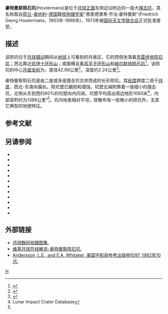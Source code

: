 {{lunar crater data|
 image=Houtermans crater AS12-54-7983.jpg|240px|
 caption=[[阿波罗12号|阿波罗12号]]拍摄的图像|
 latitude=9.42|
 N_or_S=S|
 longitude=87.38|
 E_or_W=E|
 diameter=42.68公里|
 depth=2.24公里|
 colong=273|
 eponym=弗里德里希·乔·豪特曼斯}}
'''豪特曼斯陨石坑'''(Houtermans)是位于[[月球正面|月球正面]]东侧边沿附近的一座大[[撞击坑|撞击坑]]，其名称取自[[荷兰|荷兰]]-[[奥地利|奥地利]]-[[德国|德国]]籍[[原子物理学|核物理学家]]"弗里德里希·乔治·豪特曼斯"(Friedrich Georg Houtermans，1903年-1966年)，1973年被[[国际天文学联合会|国际天文学联合会]]正式批准接受。

==描述==
该陨坑位于[[月球|月球]][[天平动|摄动]]期间从[[地球|地球]]上可看到的月表区，它的西侧坐落着[[克雷伊肯陨石坑|克雷伊肯陨石坑]]；西北靠近[[凯伊士环形山|凯伊士环形山]]；南面横亘着[[高平子环形山|高平子环形山]]和[[赫尔默特陨石坑|赫尔默特陨石坑]]<ref>{{Cite web |url=http://planetarynames.wr.usgs.gov/images/Lunar/lac_81_lo.pdf |title=Crater Houtermans on the LAC-81 map |accessdate=2016-08-18 |archive-date=2013-02-20 |archive-url=https://web.archive.org/web/20130220184629/http://planetarynames.wr.usgs.gov/images/Lunar/lac_81_lo.pdf |dead-url=no }}</ref>。该陨坑的中心[[月面坐标|月面坐标]]为{{Coord|9.42|S|87.38|E|globe:Moon|nogoogle=1|noosm=1}}，直径42.68公里<ref name="IAU">{{Cite web |url=http://planetarynames.wr.usgs.gov/Feature/2562 |title=Directory of the International Astronomical Union |accessdate=2016-08-18 |archive-date=2018-05-31 |archive-url=https://web.archive.org/web/20180531004151/https://planetarynames.wr.usgs.gov/Feature/2562 |dead-url=no }}</ref>，深度约2.24公里<ref>{{Cite web |url=http://fisherka.csolutionshosting.net/astronote/plan/craterdepth/html/CraterDepthFeatureNameWestfall.html |title=John E. Westfall's Atlas of the Lunar Terminator, Cambridge Univ. Press (2000) |accessdate=2016-08-18 |archive-date=2014-12-18 |archive-url=https://archive.today/20141218234310/http://fisherka.csolutionshosting.net/astronote/plan/craterdepth/html/CraterDepthFeatureNameWestfall.html |dead-url=no }}</ref>。

豪特曼斯陨石坑是由二座或多座撞击坑合并而成的长形陨坑。其[[经度|经度]]跨度二倍于[[纬度|纬度]]，西北-东南向偏长。陨坑壁已磨损和侵蚀，坑壁北端附靠着一座细小的撞击坑，北侧从东到西约60%的坑壁向内凹进。坑壁平均高出周边地形1060米<ref name=LICD>Lunar Impact Crater Database</ref>，内部容积约为1388公里³<ref name="LICD"/>。坑内地表相对平坦，除散布有一些微小的陨坑外，无其它典型的地貌特征。

==参考文献==
{{Reflist}}

==另请参阅==
{{refbegin}}
* {{cite book
  | last1 = Andersson
  | first1 = L. E.
  | last2 = Whitaker
  | first2 = E. A.
  | authorlink2 = Ewen Whitaker
  | date = 1982
  | title = [[NASA|NASA]] Catalogue of Lunar Nomenclature
  | publisher = NASA RP-1097
  | ref = harv
  }}
* {{cite web
  | last = Blue
  | first = Jennifer
  | date = July 25, 2007
  | title = Gazetteer of Planetary Nomenclature
  | publisher = [[United_States_Geological_Survey|USGS]]
  | url = http://planetarynames.wr.usgs.gov/
  | accessdate = 2007-08-05
  | ref = harv
  | archive-date = 2015-05-26
  | archive-url = https://web.archive.org/web/20150526164842/http://planetarynames.wr.usgs.gov/
  | dead-url = no
  }}
* {{cite book
  | last1 = Bussey
  | first1 = B.
  | authorlink1 = Ben Bussey
  | last2 = Spudis
  | first2 = P.
  | authorlink2 = Paul Spudis
  | date = 2004
  | title = The Clementine Atlas of the Moon
  | publisher = Cambridge University Press
  | location = New York
  | isbn = 978-0-521-81528-4
  | ref = harv
  }}
* {{cite book
  | last1 = Cocks
  | first1 = Elijah E.
  | last2 = Cocks
  | first2 = Josiah C.
  | date = 1995
  | title = Who's Who on the Moon: A Biographical Dictionary of Lunar Nomenclature
  | url = https://archive.org/details/isbn_9780936389271
  | publisher = Tudor Publishers
  | isbn = 978-0-936389-27-1
  | ref = harv
  }}
* {{cite web
  | last = McDowell
  | first = Jonathan
  | date = July 15, 2007
  | url = http://host.planet4589.org/astro/lunar/
  | title = Lunar Nomenclature
  | publisher = Jonathan's Space Report
  | accessdate = 2007-10-24
  | ref = harv
  | archive-date = 2015-01-12
  | archive-url = https://web.archive.org/web/20150112233439/http://host.planet4589.org/astro/lunar/
  | dead-url = no
  }}
* {{cite journal| last1 = Menzel| first1 = D. H.| last2 = Minnaert| first2 = M.| last3 = Levin| first3 = B.| last4 = Dollfus| first4 = A.| last5 = Bell| first5 = B.| title = Report on Lunar Nomenclature by the Working Group of Commission 17 of the IAU| doi = 10.1007/BF00171763| journal = Space Science Reviews| volume = 12| issue = 2| pages = 136–186| date = 1971| bibcode = 1971SSRv...12..136M| ref = harv}}
* {{cite book
  | first = Patrick
  | last = Moore
  | authorlink = Patrick Moore
  | date = 2001
  | title = On the Moon
  | url = https://archive.org/details/patrickmooreonmo00patr
  | publisher = Sterling Publishing Co.
  | isbn = 978-0-304-35469-6
  | ref = harv
  }}
* {{cite book
  | first = Fred W.
  | last = Price
  | date = 1988
  | title = The Moon Observer's Handbook
  | publisher = Cambridge University Press
  | isbn = 978-0-521-33500-3
  | ref = harv
  }}
* {{cite book
  | last = Rükl
  | first = Antonín
  | authorlink = Antonín Rükl
  | date = 1990
  | title = Atlas of the Moon
  | publisher = Kalmbach Books
  | isbn = 978-0-913135-17-4
  | ref = harv
  }}
* {{cite book
  | last = Webb
  | first = Rev. T. W.
  | authorlink = Thomas William Webb
  | date = 1962
  | title = Celestial Objects for Common Telescopes
  | url = https://archive.org/details/celestialobjects00webb
  | edition = 6th revised
  | publisher = Dover
  | isbn = 978-0-486-20917-3
  | ref = harv
  }}
* {{cite book
  | first = Ewen A.
  | last = Whitaker
  | authorlink = Ewen Whitaker
  | date = 1999
  | title = Mapping and Naming the Moon
  | publisher = Cambridge University Press
  | isbn = 978-0-521-62248-6
  | ref = harv
  }}
* {{cite book
  | first = Peter T.
  | last = Wlasuk
  | date = 2000
  | title = Observing the Moon
  | publisher = Springer
  | isbn = 978-1-85233-193-1
  | ref = harv
 }}
{{refend}}

==外部链接==
*[http://www.lpi.usra.edu/resources/lunar_orbiter/bin/srch_nam.shtml?Houtermans%7C0 月球数码拍摄图集.]{{Wayback|url=http://www.lpi.usra.edu/resources/lunar_orbiter/bin/srch_nam.shtml?Houtermans%7C0 |date=20180531004148 }}
*[http://the-moon.wikispaces.com/Houtermans 维基月球在线解说-豪特曼斯陨石坑.]{{Wayback|url=http://the-moon.wikispaces.com/Houtermans |date=20180530151142 }}
*[http://planet4589.org/astro/lunar/RP-1097.pdf Andersson, L.E., and E.A. Whitaker, 美国宇航局参考出版物1097, 1982年10月.]{{Wayback|url=http://planet4589.org/astro/lunar/RP-1097.pdf |date=20141006125838 }}

[[Category:月球环形山|H]]
{{月球環形山 (G-K)}}